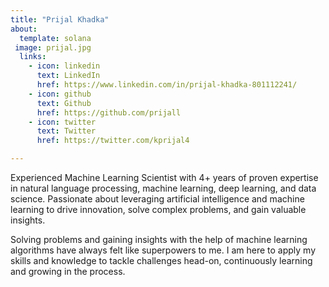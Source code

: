 ```yaml
---
title: "Prijal Khadka"
about:
  template: solana
 image: prijal.jpg
  links:
    - icon: linkedin
      text: LinkedIn
      href: https://www.linkedin.com/in/prijal-khadka-801112241/
    - icon: github
      text: Github
      href: https://github.com/prijall
    - icon: twitter
      text: Twitter
      href: https://twitter.com/kprijal4

---
```


Experienced Machine Learning Scientist with 4+ years of proven expertise in natural language processing, machine learning, deep learning, and data science. Passionate about leveraging artificial intelligence and machine learning to drive innovation, solve complex problems, and gain valuable insights.

Solving problems and gaining insights with the help of machine learning algorithms have always felt like superpowers to me. I am here to apply my skills and knowledge to tackle challenges head-on, continuously learning and growing in the process. 



